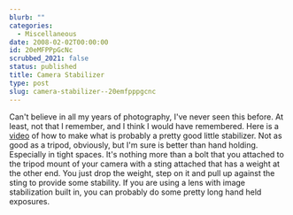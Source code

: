 ```yaml
---
blurb: ""
categories:
  - Miscellaneous
date: 2008-02-02T00:00:00
id: 20eMFPPpGcNc
scrubbed_2021: false
status: published
title: Camera Stabilizer
type: post
slug: camera-stabilizer--20emfpppgcnc
---
```


Can't believe in all my years of photography, I've never seen this
before. At least, not that I remember, and I think I would have
remembered. Here is a
[video](http://www.metacafe.com/watch/1041948/1_image_stabilizer_for_any_camera_lose_the_tripod/)
of how to make what is probably a pretty good little stabilizer.
Not as good as a tripod, obviously, but I'm sure is better than
hand holding. Especially in tight spaces. It's nothing more than a
bolt that you attached to the tripod mount of your camera with a
sting attached that has a weight at the other end. You just drop
the weight, step on it and pull up against the sting to provide
some stability. If you are using a lens with image stabilization
built in, you can probably do some pretty long hand held exposures.
